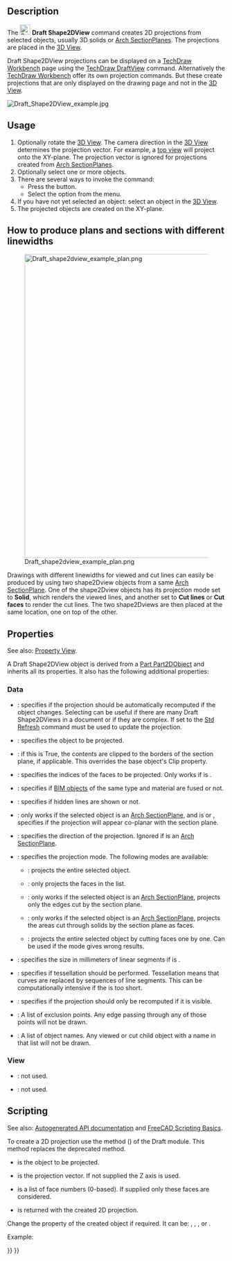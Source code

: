 <languages/>

{{Docnav
|[[Draft_FlipDimension|FlipDimension]]
|[[Draft_SelectPlane|SelectPlane]]
|[[Draft_Workbench|Draft]]
|IconL=Draft_FlipDimension.svg
|IconR=Draft_SelectPlane.svg
|IconC=Workbench_Draft.svg
}}

{{GuiCommand
|Name=Draft Shape2DView
|MenuLocation=Modification → Shape 2D View
|Workbenches=[[Draft_Workbench|Draft]]
|SeeAlso=[[TechDraw_ProjectShape|TechDraw ProjectShape]]
}}

==Description==

The [[Image:Draft_Shape2DView.svg|24px]] '''Draft Shape2DView''' command creates 2D projections from selected objects, usually 3D solids or [[Arch_SectionPlane|Arch SectionPlanes]]. The projections are placed in the [[3D_View|3D View]].

Draft Shape2DView projections can be displayed on a [[TechDraw_Workbench|TechDraw Workbench]] page using the [[TechDraw_DraftView|TechDraw DraftView]] command. Alternatively the [[TechDraw_Workbench|TechDraw Workbench]] offer its own projection commands. But these create projections that are only displayed on the drawing page and not in the [[3D_View|3D View]].

[[Image:Draft_Shape2DView_example.jpg]]
{{Caption|Projection of solid shapes onto the XY-plane}}

==Usage==

# Optionally rotate the [[3D_View|3D View]]. The camera direction in the [[3D_View|3D View]] determines the projection vector. For example, a [[Std_ViewTop|top view]] will project onto the XY-plane. The projection vector is ignored for projections created from [[Arch_SectionPlane|Arch SectionPlanes]].
# Optionally select one or more objects.
# There are several ways to invoke the command:
#* Press the {{Button|[[Image:Draft_Shape2DView.svg|16px]] [[Draft_Shape2DView|Shape 2D View]]}} button.
#* Select the {{MenuCommand|Modification → [[Image:Draft_Shape2DView.svg|16px]] Shape 2D View}} option from the menu.
# If you have not yet selected an object: select an object in the [[3D_View|3D View]].
# The projected objects are created on the XY-plane.

==How to produce plans and sections with different linewidths==

[[Image:Draft_shape2dview_example_plan.png|700px]]

Drawings with different linewidths for viewed and cut lines can easily be produced by using two shape2Dview objects from a same [[Arch_SectionPlane|Arch SectionPlane]]. One of the shape2Dview objects has its projection mode set to '''Solid''', which renders the viewed lines, and another set to '''Cut lines''' or '''Cut faces''' to render the cut lines. The two shape2Dviews are then placed at the same location, one on top of the other.

==Properties==

See also: [[Property_View|Property View]].

A Draft Shape2DView object is derived from a [[Part_Part2DObject|Part Part2DObject]] and inherits all its properties. It also has the following additional properties:

===Data===

{{TitleProperty|Draft}}

* {{PropertyData|Auto Update|Bool}}: specifies if the projection should be automatically recomputed if the {{PropertyData|Base}} object changes. Selecting {{False}} can be useful if there are many Draft Shape2DViews in a document or if they are complex. If set to {{False}} the [[Std_Refresh|Std Refresh]] command must be used to update the projection.
* {{PropertyData|Base|Link}}: specifies the object to be projected.
* {{PropertyData|Clip|Bool}}: if this is True, the contents are clipped to the borders of the section plane, if applicable. This overrides the base object's Clip property.
* {{PropertyData|Face Numbers|IntegerList}}: specifies the indices of the faces to be projected. Only works if {{PropertyData|Projection Mode}} is {{Value|Individual Faces}}.
* {{PropertyData|Fuse Arch|Bool}}: specifies if [[BIM_Workbench|BIM objects]] of the same type and material are fused or not.
* {{PropertyData|Hidden Lines|Bool}}: specifies if hidden lines are shown or not.
* {{PropertyData|In Place|Bool}}: only works if the selected object is an [[Arch_SectionPlane|Arch SectionPlane]], and {{PropertyData|Projection Mode}} is {{Value|Cutlines}} or {{Value|Cutfaces}}, specifies if the projection will appear co-planar with the section plane.
* {{PropertyData|Projection|Vector}}: specifies the direction of the projection. Ignored if {{PropertyData|Base}} is an [[Arch_SectionPlane|Arch SectionPlane]].
* {{PropertyData|Projection Mode|Enumeration}}: specifies the projection mode. The following modes are available:
** {{Value|Solid}}: projects the entire selected object.
** {{Value|Individual Faces}}: only projects the faces in the {{PropertyData|Face Numbers}} list.
** {{Value|Cutlines}}: only works if the selected object is an [[Arch_SectionPlane|Arch SectionPlane]], projects only the edges cut by the section plane.
** {{Value|Cutfaces}}: only works if the selected object is an [[Arch_SectionPlane|Arch SectionPlane]], projects the areas cut through solids by the section plane as faces.
** {{Value|Solid faces}}: projects the entire selected object by cutting faces one by one. Can be used if the {{Value|Solid}} mode gives wrong results.
* {{PropertyData|Segment Length|Float}}: specifies the size in millimeters of linear segments if {{PropertyData|Tessellation}} is {{TRUE}}.
* {{PropertyData|Tessellation|Bool}}: specifies if tessellation should be performed. Tessellation means that curves are replaced by sequences of line segments. This can be computationally intensive if the {{PropertyData|Segment Length}} is too short.
* {{PropertyData|Visible Only|Bool}}: specifies if the projection should only be recomputed if it is visible.
* {{PropertyData|Exclusion Points|Vector list}}: A list of exclusion points. Any edge passing through any of those points will not be drawn.
* {{PropertyData|Exclusion Names|String list}}: A list of object names. Any viewed or cut child object with a name in that list will not be drawn. {{Version|0.21}}

===View===

{{TitleProperty|Draft}}

* {{PropertyView|Pattern|Enumeration}}: not used.
* {{PropertyView|Pattern Size|Float}}: not used.

==Scripting==

See also: [https://freecad.github.io/SourceDoc/ Autogenerated API documentation] and [[FreeCAD_Scripting_Basics|FreeCAD Scripting Basics]].

To create a 2D projection use the {{incode|make_shape2dview}} method ({{Version|0.19}}) of the Draft module. This method replaces the deprecated {{incode|makeShape2DView}} method.

{{Code|code=
shape2dview = make_shape2dview(baseobj, projectionVector=None, facenumbers=[])
}}

* {{incode|baseobj}} is the object to be projected.
* {{incode|projectionVector}} is the projection vector. If not supplied the Z axis is used.
* {{incode|facenumbers}} is a list of face numbers (0-based). If supplied only these faces are considered.
* {{incode|shape2dview}} is returned with the created 2D projection.

Change the {{incode|ProjectionMode}} property of the created object if required. It can be: {{incode|"Solid"}}, {{incode|"Individual Faces"}}, {{incode|"Cutlines"}}, {{incode|"Cutfaces"}} or {{incode|"Solid faces"}}.

Example:

{{Code|code=
import FreeCAD as App
import Draft

doc = App.newDocument()

box = doc.addObject("Part::Box", "Box")
box.Length = 2300
box.Width = 500
box.Height = 1000

shape1 = Draft.make_shape2dview(box)

shape2 = Draft.make_shape2dview(box, App.Vector(1, -1, 1))

shape3 = Draft.make_shape2dview(box, App.Vector(-1, 1, 1), [0, 5])
shape3.ProjectionMode = "Individual Faces"

doc.recompute()
}}


{{Docnav
|[[Draft_FlipDimension|FlipDimension]]
|[[Draft_SelectPlane|SelectPlane]]
|[[Draft_Workbench|Draft]]
|IconL=Draft_FlipDimension.svg
|IconR=Draft_SelectPlane.svg
|IconC=Workbench_Draft.svg
}}

{{Draft Tools navi{{#translation:}}}}
{{Userdocnavi{{#translation:}}}}